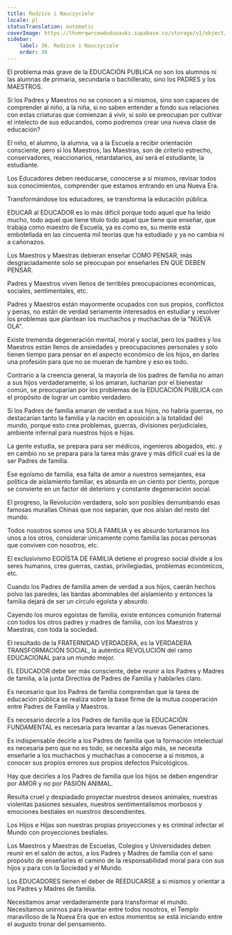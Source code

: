 ```yaml
---
title: Rodzice i Nauczyciele
locale: pl
statusTranslation: automatic
coverImage: https://lhvmrqwrcowdvduuaukz.supabase.co/storage/v1/object/public/strapi-uploads/small_cover-educacion-fundamental.webp-2d51a7828a2b1309555be27f7e2a61a0.webp
sidebar:
    label: 36. Rodzice i Nauczyciele
    order: 36
---
```

El problema más grave de la EDUCACIÓN PUBLICA no son los alumnos ni las alumnas de primaria, secundaria o bachillerato, sino los PADRES y los MAESTROS.

Si los Padres y Maestros no se conocen a sí mismos, sino son capaces de comprender al niño, a la niña, si no saben entender a fondo sus relaciones con estas criaturas que comienzan á vivir, si solo se preocupan por cultivar el intelecto de sus educandos, como podremos crear una nueva clase de educación?

El niño, el alumno, la alumna, va a la Escuela a recibir orientación consciente, pero si los Maestros, las Maestras, son de criterio estrecho, conservadores, reaccionarios, retardatarios, así será el estudiante, la estudiante.

Los Educadores deben reeducarse, conocerse a sí mismos, revisar todos sus conocimientos, comprender que estamos entrando en una Nueva Era.

Transformándose los educadores, se transforma la educación pública.

EDUCAR al EDUCADOR es lo más difícil porque todo aquel que ha leído mucho, todo aquel que tiene título todo aquel que tiene que enseñar, que trabaja como maestro de Escuela, ya es como es, su mente está embotellada en las cincuenta mil teorías que ha estudiado y ya no cambia ni a cañonazos.

Los Maestros y Maestras debieran enseñar COMO PENSAR, más desgraciadamente solo se preocupan por enseñarles EN QUE DEBEN PENSAR.

Padres y Maestros viven llenos de terribles preocupaciones económicas, sociales, sentimentales, etc.

Padres y Maestros están mayormente ocupados con sus propios, conflictos y penas, no están de verdad seriamente interesados en estudiar y resolver los problemas que plantean los muchachos y muchachas de la "NUEVA OLA".

Existe tremenda degeneración mental, moral y social, pero los padres y los Maestros están llenos de ansiedades y preocupaciones personales y solo tienen tiempo para pensar en el aspecto económico de los hijos, en darles una profesión para que no se mueran de hambre y eso es todo.

Contrario a la creencia general, la mayoría de los padres de familia no aman a sus hijos verdaderamente, si los amaran, lucharían por el bienestar común, se preocuparían por los problemas de la EDUCACIÓN PUBLICA con el propósito de lograr un cambio verdadero.

Si los Padres de familia amaran de verdad a sus hijos, no habría guerras, no destacarían tanto la familia y la nación en oposición a la totalidad del mundo, porque esto crea problemas, guerras, divisiones perjudiciales, ambiente infernal para nuestros hijos e hijas.

La gente estudia, se prepara para ser médicos, ingenieros abogados, etc. y en cambio no se prepara para la tarea más grave y más difícil cual es la de ser Padres de familia.

Ese egoísmo de familia, esa falta de amor a nuestros semejantes, esa política de aislamiento familiar, es absurda en un ciento por ciento, porque se convierte en un factor dé deterioro y constante degeneración social.

El progreso, la Revolución verdadera, solo son posibles derrumbando esas famosas murallas Chinas que nos separan, que nos aíslan del resto del mundo.

Todos nosotros somos una SOLA FAMILIA y es absurdo torturarnos los unos a los otros, considerar únicamente como familia las pocas personas que conviven con nosotros, etc.

El exclusivismo EGOÍSTA DE FAMILIA detiene el progreso social divide a los seres humanos, crea guerras, castas, privilegiadas, problemas económicos, etc.

Cuando los Padres de familia amen de verdad a sus hijos, caerán hechos polvo las paredes, las bardas abominables del aislamiento y entonces la familia dejará de ser un círculo egoísta y absurdo.

Cayendo los muros egoístas de familia, existe entonces comunión fraternal con todos los otros padres y madres de familia, con los Maestros y Maestras, con toda la sociedad.

El resultado de la FRATERNIDAD VERDADERA, es la VERDADERA TRANSFORMACIÓN SOCIAL, la auténtica REVOLUCIÓN del ramo EDUCACIONAL para un mundo mejor.

EL EDUCADOR debe ser más consciente, debe reunir a los Padres y Madres de familia, a la junta Directiva de Padres de Familia y hablarles claro.

Es necesario que los Padres de familia comprendan que la tarea de educación pública se realiza sobre la base firme de la mutua cooperación entre Padres de Familia y Maestros.

Es necesario decirle a los Padres de familia que la EDUCACIÓN FUNDAMENTAL es necesaria para levantar a las nuevas Generaciones.

Es indispensable decirle a los Padres de familia que la formación intelectual es necesaria pero que no es todo, se necesita algo más, se necesita enseñarle a los muchachos y muchachas a conocerse a si mismos, a conocer sus propios errores sus propios defectos Psicológicos.

Hay que decirles a los Padres de familia que los hijos se deben engendrar por AMOR y no por PASIÓN ANIMAL.

Resulta cruel y despiadado proyectar nuestros deseos animales, nuestras violentas pasiones sexuales, nuestros sentimentalismos morbosos y emociones bestiales en nuestros descendientes.

Los Hijos e Hijas son nuestras propias proyecciones y es criminal infectar el Mundo con proyecciones bestiales.

Los Maestros y Maestras de Escuelas, Colegios y Universidades deben reunir en el salón de actos, a los Padres y Madres de familia con el sano propósito de enseñarles el camino de la responsabilidad moral para con sus hijos y para con la Sociedad y el Mundo.

Los EDUCADORES tienen el deber de REEDUCARSE a si mismos y orientar a los Padres y Madres de familia.

Necesitamos amar verdaderamente para transformar el mundo. Necesitamos unirnos para levantar entre todos nosotros, el Templo maravilloso de la Nueva Era que en estos momentos se está iniciando entre el augusto tronar del pensamiento.

